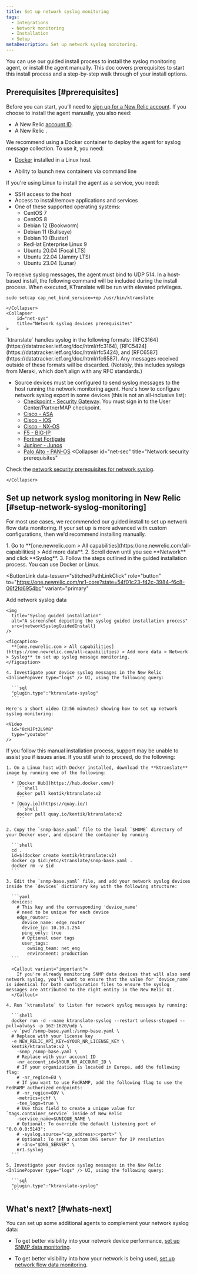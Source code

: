 ```yaml
---
title: Set up network syslog monitoring
tags:
  - Integrations
  - Network monitoring
  - Installation
  - Setup
metaDescription: Set up network syslog monitoring.
---
```



You can use our guided install process to install the syslog monitoring agent, or install the agent manually. This doc covers prerequisites to start this install process and a step-by-step walk through of your install options. 

## Prerequisites [#prerequisites]

Before you can start, you'll need to [sign up for a New Relic account](https://newrelic.com/signup). If you choose to install the agent manually, you also need: 

  * A New Relic [account ID](/docs/accounts/accounts-billing/account-setup/account-id).
  * A New Relic <InlinePopover type="licenseKey" />.

<CollapserGroup>
    <Collapser
        id="docker"
        title="Docker prerequisites"
    >
We recommend using a Docker container to deploy the agent for syslog message collection. To use it, you need:

* [Docker](https://docs.docker.com/engine/install) installed in a Linux host
* Ability to launch new containers via command line

    </Collapser>
    <Collapser
        id="linux"
        title="Linux host prerequisites"
    >
If you're using Linux to install the agent as a service, you need:

* SSH access to the host
* Access to install/remove applications and services
* One of these supported operating systems:
    * CentOS 7
    * CentOS 8
    * Debian 12 (Bookworm)
    * Debian 11 (Bullseye)
    * Debian 10 (Buster)
    * RedHat Enterprise Linux 9
    * Ubuntu 20.04 (Focal LTS)
    * Ubuntu 22.04 (Jammy LTS)
    * Ubuntu 23.04 (Lunar)

<Callout variant="important">
  To receive syslog messages, the agent must bind to UDP 514. In a host-based install, the following command will be included during the install process. When executed, KTranslate will be run with elevated privileges.
  
  `sudo setcap cap_net_bind_service=+ep /usr/bin/ktranslate`
</Callout>

    </Collapser>
    <Collapser
        id="net-sys"
        title="Network syslog devices prerequisites"
    >
<Callout variant="important">
  `ktranslate` handles syslog in the following formats: [RFC3164](https://datatracker.ietf.org/doc/html/rfc3164), [RFC5424](https://datatracker.ietf.org/doc/html/rfc5424), and [RFC6587](https://datatracker.ietf.org/doc/html/rfc6587). Any messages received outside of these formats will be discarded. (Notably, this includes syslogs from Meraki, which don't align with any RFC standards.)
</Callout>

* Source devices must be configured to send syslog messages to the host running the network monitoring agent. Here's how to configure network syslog export in some devices (this is not an all-inclusive list):
  * [Checkpoint - Security Gateway](https://sc1.checkpoint.com/documents/R80.40/WebAdminGuides/EN/CP_R80.40_LoggingAndMonitoring_AdminGuide/Topics-LMG/Working-with-Syslog-Servers.htm). You must sign in to the User Center/PartnerMAP checkpoint.
  * [Cisco - ASA](https://www.cisco.com/c/en/us/support/docs/security/pix-500-series-security-appliances/63884-config-asa-00.html)
  * [Cisco - IOS](https://community.cisco.com/t5/networking-documents/how-to-configure-logging-in-cisco-ios/ta-p/3132434)
  * [Cisco - NX-OS](https://www.cisco.com/c/en/us/td/docs/switches/datacenter/nexus9000/sw/6-x/system_management/configuration/guide/_Cisco_Nexus_9000_Series_NX-OS_System_Management_Configuration_Guide/sm_5syslog.html)
  * [F5 - BIG-IP](https://support.f5.com/csp/article/K13080)
  * [Fortinet Fortigate](https://help.fortinet.com/fadc/4-5-1/olh/Content/FortiADC/handbook/log_remote.htm)
  * [Juniper - Junos](https://www.juniper.net/documentation/us/en/software/junos/network-mgmt/topics/ref/statement/syslog-edit-system.html)
  * [Palo Alto - PAN-OS](https://docs.paloaltonetworks.com/pan-os/10-1/pan-os-admin/monitoring/use-syslog-for-monitoring/configure-syslog-monitoring.html)
    </Collapser>
    <Collapser
        id="net-sec"
        title="Network security prerequisites"
    >
Check the [network security prerequisites for network syslog](/install/npm).

    </Collapser>
</CollapserGroup>

## Set up network syslog monitoring in New Relic [#setup-network-syslog-monitoring]

For most use cases, we recommended our guided install to set up network flow data monitoring. If your set up is more advanced with custom configurations, then we'd recommend installing manually. 

<CollapserGroup>
  <Collapser
    id="guided-install-setup"
    title="Set up with the guided install"
  >
    1. Go to **[one.newrelic.com > All capabilities](https://one.newrelic.com/all-capabilities) > Add more data**.
    2. Scroll down until you see **Network** and click **Syslog**.
    3. Follow the steps outlined in the guided installation process. You can use Docker or Linux.

<ButtonLink
  data-tessen="stitchedPathLinkClick"
  role="button"
  to="https://one.newrelic.com/nr1-core?state=54f01c23-f42c-3984-f6c8-06f2fd6954bc"
  variant="primary"
>
  Add network syslog data
</ButtonLink>

    <img
      title="Syslog guided installation"
      alt="A screenshot depicting the syslog guided installation process"
      src={networkSyslogGuidedInstall}
    />

    <figcaption>
      **[one.newrelic.com > All capabilities](https://one.newrelic.com/all-capabilities) > Add more data > Network > Syslog** to set up syslog message monitoring.
    </figcaption>

    4. Investigate your device syslog messages in the New Relic <InlinePopover type="logs" /> UI, using the following query:

      ```sql
      "plugin.type":"ktranslate-syslog"
      ```

    Here's a short video (2:56 minutes) showing how to set up network syslog monitoring:

    <Video
      id="8cNJFt2L9M8"
      type="youtube"
    />
  </Collapser>
  <Collapser
    id="manual-container-setup"
    title="Manual container setup"
  >
    If you follow this manual installation process, support may be unable to assist you if issues arise. If you still wish to proceed, do the following:

    1. On a Linux host with Docker installed, download the **ktranslate** image by running one of the following:

      * [Docker Hub](https://hub.docker.com/)
        ```shell
        docker pull kentik/ktranslate:v2
        ```
      * [Quay.io](https://quay.io/)
        ```shell
        docker pull quay.io/kentik/ktranslate:v2
        ```

    2. Copy the `snmp-base.yaml` file to the local `$HOME` directory of your Docker user, and discard the container by running

      ```shell
      cd .
      id=$(docker create kentik/ktranslate:v2)
      docker cp $id:/etc/ktranslate/snmp-base.yaml .
      docker rm -v $id
      ```

    3. Edit the `snmp-base.yaml` file, and add your network syslog devices inside the `devices` dictionary key with the following structure:

      ```yaml
      devices:
        # This key and the corresponding 'device_name'
        # need to be unique for each device
        edge_router:
          device_name: edge_router
          device_ip: 10.10.1.254
          ping_only: true
          # Optional user tags
          user_tags:
            owning_team: net_eng
            environment: production
      ```

      <Callout variant="important">
        If you're already monitoring SNMP data devices that will also send network syslog, you'll want to ensure that the value for `device_name` is identical for both configuration files to ensure the syslog messages are attributed to the right entity in the New Relic UI.
      </Callout>

    4. Run `ktranslate` to listen for network syslog messages by running:

      ```shell
      docker run -d --name ktranslate-syslog --restart unless-stopped --pull=always -p 162:1620/udp \
      -v `pwd`/snmp-base.yaml:/snmp-base.yaml \
      # Replace with your license key
      -e NEW_RELIC_API_KEY=$YOUR_NR_LICENSE_KEY \
      kentik/ktranslate:v2 \
        -snmp /snmp-base.yaml \
        # Replace with your account ID
        -nr_account_id=$YOUR_NR_ACCOUNT_ID \
        # If your organization is located in Europe, add the following flag:
        # -nr_region=EU \
        # If you want to use FedRAMP, add the following flag to use the FedRAMP authorized endpoints:
        # -nr_region=GOV \
        -metrics=jchf \
        -tee_logs=true \
        # Use this field to create a unique value for `tags.container_service` inside of New Relic
        -service_name=$UNIQUE_NAME \
        # Optional: To override the default listening port of "0.0.0.0:5143":
        # -syslog.source="<ip_address>:<port>" \
        # Optional: To set a custom DNS server for IP resolution
        # -dns="$DNS_SERVER" \
        nr1.syslog
      ```
    
    5. Investigate your device syslog messages in the New Relic <InlinePopover type="logs" /> UI, using the following query:

      ```sql
      "plugin.type":"ktranslate-syslog"
      ```
  </Collapser>
</CollapserGroup>

<InstallFeedback />

## What's next? [#whats-next]

You can set up some additional agents to complement your network syslog data:

* To get better visibility into your network device performance, [set up SNMP data monitoring](/docs/network-performance-monitoring/setup-performance-monitoring/snmp-performance-monitoring).

* To get better visibility into how your network is being used, [set up network flow data monitoring](/docs/network-performance-monitoring/setup-performance-monitoring/network-flow-monitoring).
